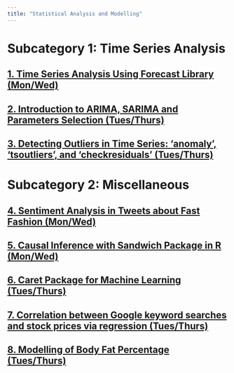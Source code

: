 ```yaml
---
title: "Statistical Analysis and Modelling"
---
```

# Subcategory 1: Time Series Analysis
## [1. Time Series Analysis Using Forecast Library (Mon/Wed)](https://youtu.be/iCt8uBjFEjo)
## [2. Introduction to ARIMA, SARIMA and Parameters Selection (Tues/Thurs)](https://youtu.be/qxEn68VXSNo)
## [3. Detecting Outliers in Time Series: 'anomaly', 'tsoutliers', and 'checkresiduals' (Tues/Thurs)](https://youtu.be/ZYdfLpoBVjU)

# Subcategory 2: Miscellaneous
## [4. Sentiment Analysis in Tweets about Fast Fashion (Mon/Wed)](https://youtu.be/xk7L7xJhOyQ)
## [5. Causal Inference with Sandwich Package in R (Mon/Wed)](https://youtu.be/r7xCvHttgi0)
## [6. Caret Package for Machine Learning (Tues/Thurs)](https://www.youtube.com/watch?v=WDSP9KGcFAA)
## [7. Correlation between Google keyword searches and stock prices via regression (Tues/Thurs)](https://youtu.be/J8RPf7fpeio)
## [8. Modelling of Body Fat Percentage (Tues/Thurs)](https://youtu.be/UxGtp_KIkL0)

